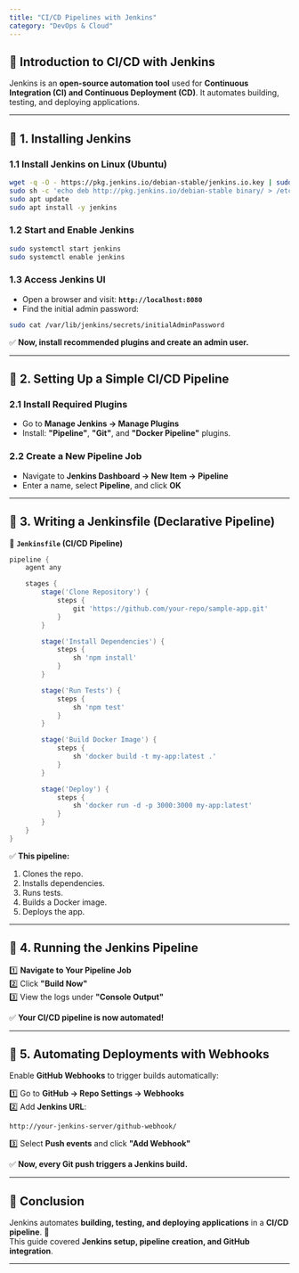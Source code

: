 ```yaml
---
title: "CI/CD Pipelines with Jenkins"
category: "DevOps & Cloud"
---
```


## 📌 Introduction to CI/CD with Jenkins

Jenkins is an **open-source automation tool** used for **Continuous Integration (CI) and Continuous Deployment (CD)**. It automates building, testing, and deploying applications.

---

## 🔹 1. Installing Jenkins

### **1.1 Install Jenkins on Linux (Ubuntu)**
```bash
wget -q -O - https://pkg.jenkins.io/debian-stable/jenkins.io.key | sudo apt-key add -
sudo sh -c 'echo deb http://pkg.jenkins.io/debian-stable binary/ > /etc/apt/sources.list.d/jenkins.list'
sudo apt update
sudo apt install -y jenkins
```

### **1.2 Start and Enable Jenkins**
```bash
sudo systemctl start jenkins
sudo systemctl enable jenkins
```

### **1.3 Access Jenkins UI**
- Open a browser and visit: **`http://localhost:8080`**
- Find the initial admin password:
```bash
sudo cat /var/lib/jenkins/secrets/initialAdminPassword
```

✅ **Now, install recommended plugins and create an admin user.**  

---

## 🔹 2. Setting Up a Simple CI/CD Pipeline

### **2.1 Install Required Plugins**
- Go to **Manage Jenkins → Manage Plugins**  
- Install: **"Pipeline"**, **"Git"**, and **"Docker Pipeline"** plugins.

### **2.2 Create a New Pipeline Job**
- Navigate to **Jenkins Dashboard → New Item → Pipeline**  
- Enter a name, select **Pipeline**, and click **OK**  

---

## 🔹 3. Writing a Jenkinsfile (Declarative Pipeline)

📌 **`Jenkinsfile` (CI/CD Pipeline)**  
```groovy
pipeline {
    agent any

    stages {
        stage('Clone Repository') {
            steps {
                git 'https://github.com/your-repo/sample-app.git'
            }
        }

        stage('Install Dependencies') {
            steps {
                sh 'npm install'
            }
        }

        stage('Run Tests') {
            steps {
                sh 'npm test'
            }
        }

        stage('Build Docker Image') {
            steps {
                sh 'docker build -t my-app:latest .'
            }
        }

        stage('Deploy') {
            steps {
                sh 'docker run -d -p 3000:3000 my-app:latest'
            }
        }
    }
}
```

✅ **This pipeline:**  
1. Clones the repo.  
2. Installs dependencies.  
3. Runs tests.  
4. Builds a Docker image.  
5. Deploys the app.  

---

## 🔹 4. Running the Jenkins Pipeline

1️⃣ **Navigate to Your Pipeline Job**  
2️⃣ Click **"Build Now"**  
3️⃣ View the logs under **"Console Output"**  

✅ **Your CI/CD pipeline is now automated!**  

---

## 🔹 5. Automating Deployments with Webhooks

Enable **GitHub Webhooks** to trigger builds automatically:

1️⃣ Go to **GitHub → Repo Settings → Webhooks**  
2️⃣ Add **Jenkins URL**:  
   ```
   http://your-jenkins-server/github-webhook/
   ```
3️⃣ Select **Push events** and click **"Add Webhook"**  

✅ **Now, every Git push triggers a Jenkins build.**  

---

## 📌 Conclusion

Jenkins automates **building, testing, and deploying applications** in a **CI/CD pipeline**. 🚀  
This guide covered **Jenkins setup, pipeline creation, and GitHub integration**.

---
